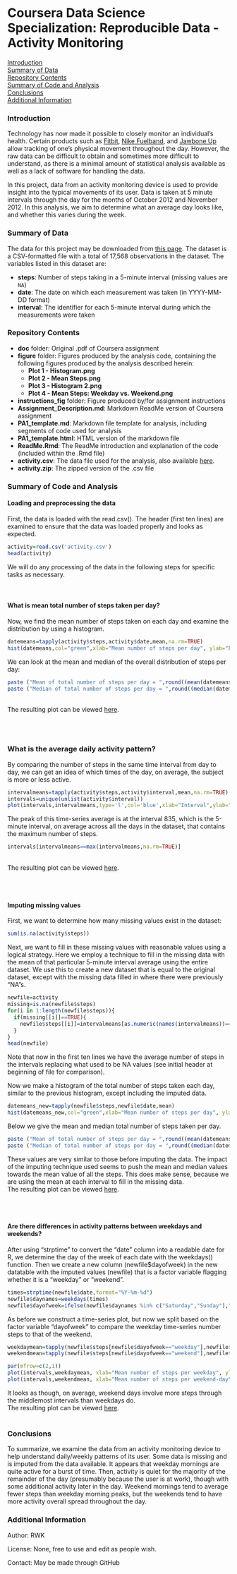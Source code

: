 
# Coursera Data Science Specialization: Reproducible Data - Activity Monitoring

[Introduction](#Intro)<br />
[Summary of Data](#Summary)<br />
[Repository Contents](#RepoStuff)<br/>
[Summary of Code and Analysis](#Code)<br />
[Conclusions](#Conclusions)<br/>
[Additional Information](#Other)<br />



<a name="Intro"/>
<h3>Introduction</h3>

Technology has now made it possible to closely monitor an individual's health. Certain products such as [Fitbit](http://www.fitbit.com), [Nike
Fuelband](http://www.nike.com/us/en_us/c/nikeplus-fuelband), and [Jawbone Up](https://jawbone.com/up) allow tracking of one's physical movement throughout the day. However, the raw data can be difficult to obtain and sometimes more difficult to understand, as there is a minimal amount of statistical analysis available as well as a lack of software for handling the data.

In this project, data from an activity monitoring device is used to provide insight into the typical movements of its user. Data is taken at 5 minute intervals through the day for the months of October 2012 and November 2012. In this analysis, we aim to determine what an average day looks like, and whether this varies during the week.



<a name="Summary"/>
<h3>Summary of Data</h3>

The data for this project may be downloaded from [this page](https://d396qusza40orc.cloudfront.net/repdata%2Fdata%2Factivity.zip). The dataset is a CSV-formatted file with a total of 17,568 observations in the dataset. The variables listed in this dataset are:

- **steps**: Number of steps taking in a 5-minute interval (missing values are `NA`)
- **date**: The date on which each measurement was taken (in YYYY-MM-DD format)
- **interval**: The identifier for each 5-minute interval during which the measurements were taken






<a name="RepoStuff"/>
<h3>Repository Contents</h3>

- **doc** folder: Original .pdf of Coursera assignment
- **figure** folder: Figures produced by the analysis code, containing the following figures produced by the analysis described herein:
    - **Plot 1 - Histogram.png**
    - **Plot 2 - Mean Steps.png**
    - **Plot 3 - Histogram 2.png**
    - **Plot 4 - Mean Steps: Weekday vs. Weekend.png**
- **instructions_fig** folder: Figure produced by/for assignment instructions
- **Assignment_Description.md**: Markdown ReadMe version of Coursera assignment
- **PA1_template.md**: Markdown file template for analysis, including segments of code used for analysis
- **PA1_template.html**: HTML version of the markdown file
- **ReadMe.Rmd**: The ReadMe introduction and explanation of the code (included within the .Rmd file)
- **activity.csv**: The data file used for the analysis, also available [here](https://d396qusza40orc.cloudfront.net/repdata%2Fdata%2Factivity.zip).
- **activity.zip**: The zipped version of the .csv file




<a name="Code"/>
<h3>Summary of Code and Analysis</h3>

#### Loading and preprocessing the data

First, the data is loaded with the read.csv(). The header (first ten lines) are examined to ensure that the data was loaded properly and looks as expected.

```r
activity=read.csv('activity.csv')
head(activity)
```

We will do any processing of the data in the following steps for specific tasks as necessary.  
<br /><br />


#### What is mean total number of steps taken per day?

Now, we find the mean number of steps taken on each day and examine the distribution by using a histogram.

```r
datemeans=tapply(activity$steps,activity$date,mean,na.rm=TRUE)
hist(datemeans,col="green",xlab="Mean number of steps per day", ylab="Frequency",main="Distribution of Mean Steps Per Day")
```

We can look at the mean and median of the overall distribution of steps per day:
```r
paste ("Mean of total number of steps per day = ",round((mean(datemeans,na.rm=TRUE)),3))
paste ("Median of total number of steps per day = ",round((median(datemeans,na.rm=TRUE)),3))
```
<br />
The resulting plot can be viewed [here](https://github.com/rwk506/Coursera_RepData_ActivityMonitoring/blob/master/figure/Plot1%20-%20Histogram.png).

<br /><br />


### What is the average daily activity pattern?

By comparing the number of steps in the same time interval from day to day, we can get an idea of which times of the day, on average, the subject is more or less active.

```r
intervalmeans=tapply(activity$steps,activity$interval,mean,na.rm=TRUE)
intervals=unique(unlist(activity$interval))
plot(intervals,intervalmeans,type='l',col='blue',xlab="Interval",ylab="Mean Steps",main="Time series: Mean number of steps per interval")
```

The peak of this time-series average is at the interval 835, which is the 5-minute interval, on average across all the days in the dataset, that contains the maximum number of steps.

```r
intervals[intervalmeans==max(intervalmeans,na.rm=TRUE)]
```
<br />
The resulting plot can be viewed [here](https://github.com/rwk506/Coursera_RepData_ActivityMonitoring/blob/master/figure/Plot2%20-%20Mean%20Steps.png).

<br /><br />




#### Imputing missing values

First, we want to determine how many missing values exist in the dataset:
```r
sum(is.na(activity$steps))
```


Next, we want to fill in these missing values with reasonable values using a logical strategy. Here we employ a technique to fill in the missing data with the mean of that particular 5-minute interval average using the entire dataset. We use this to create a new dataset that is equal to the original dataset, except with the missing data filled in where there were previously "NA"s.

```r
newfile=activity
missing=is.na(newfile$steps)
for(i in 1:length(newfile$steps)){
  if(missing[[i]]==TRUE){
    newfile$steps[[i]]=intervalmeans[as.numeric(names(intervalmeans))==newfile$interval[[i]]]
  }
}
head(newfile)
```
Note that now in the first ten lines we have the average number of steps in the intervals replacing what used to be NA values (see initial header at beginning of file for comparison).

Now we make a histogram of the total number of steps taken each day, similar to the previous histogram, except including the imputed data. 

```r
datemeans_new=tapply(newfile$steps,newfile$date,mean)
hist(datemeans_new,col="green",xlab="Mean number of steps per day", ylab="Frequency",main="Distribution of Mean Steps Per Day")
```

Below we give the mean and median total number of steps taken per day.

```r
paste ("Mean of total number of steps per day = ",round((mean(datemeans_new)),3))
paste ("Median of total number of steps per day = ",round((median(datemeans_new)),3))
```

These values are very similar to those before imputing the data. The impact of the imputing technique used seems to push the mean and median values towards the mean value of all the steps. This does make sense, because we are using the mean at each interval to fill in the missing data.
<br />
The resulting plot can be viewed [here](https://github.com/rwk506/Coursera_RepData_ActivityMonitoring/blob/master/figure/Plot3%20-%20Histogram%202.png).

<br /><br />



#### Are there differences in activity patterns between weekdays and weekends?

After using "strptime" to convert the "date" column into a readable date for R, we determine the day of the week of each date with the weekdays() function. Then we create a new column (newfile$dayofweek) in the new datatable with the imputed values (newfile) that is a factor variable flagging whether it is a "weekday" or "weekend".

```r
times=strptime(newfile$date,format="%Y-%m-%d")
newfile$daynames=weekdays(times)
newfile$dayofweek=ifelse(newfile$daynames %in% c("Saturday","Sunday"),"weekend", "weekday")
```


As before we construct a time-series plot, but now we split based on the factor variable "dayofweek" to compare the weekday time-series number steps to that of the weekend.

```r
weekdaymean=tapply(newfile$steps[newfile$dayofweek=="weekday"],newfile$interval[newfile$dayofweek=="weekday"],mean)
weekendmean=tapply(newfile$steps[newfile$dayofweek=="weekend"],newfile$interval[newfile$dayofweek=="weekend"],mean)

par(mfrow=c(2,1))
plot(intervals,weekdaymean, xlab="Mean number of steps per weekday", ylab="Mean Number of Steps",main="Weekday Activity",type="l",col="red")
plot(intervals,weekendmean, xlab="Mean number of steps per weekend-day", ylab="Mean Number of Steps", main="Weekend Acitivity",type="l",col="magenta")
```

It looks as though, on average, weekend days involve more steps through the middlemost intervals than weekdays do.
<br />
The resulting plot can be viewed [here](https://github.com/rwk506/Coursera_RepData_ActivityMonitoring/blob/master/figure/Plot4%20-%20Mean%20Steps:%20Weekday%20vs.%20Weekend.png).
<br /><br />



<a name="Conclusions"/>
<h3>Conclusions</h3>

To summarize, we examine the data from an activity monitoring device to help understand daily/weekly patterns of its user. Some data is missing and is imputed from the data available. It appears that weekday mornings are quite active for a burst of time. Then, activity is quiet for the majority of the remainder of the day (presumably because the user is at work), though with some additional activity later in the day. Weekend mornings tend to average fewer steps than weekday morning peaks, but the weekends tend to have more activity overall spread throughout the day.




<a name="Other"/>
<h3>Additional Information</h3>

Author: RWK

License: None, free to use and edit as people wish.

Contact: May be made through GitHub

<br /><br />



